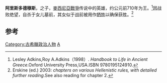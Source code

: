 {{orphan|time=2012-07-10T12:34:44+00:00}}
'''阿里斯多德穆斯'''，{{le|阿里斯托馬庫斯|Aristomachus (mythology)}}之子，[[麥西尼亞戰爭|麥西尼亞戰爭]]传说中的英雄，约公元前710年为王。<ref>Lesley Adkins,Roy A.Adkins（1998）. ''Handbook to Life in Ancient Greece''.Oxford University Press,USA.ISBN 9780195124910.</ref>因战败绝望，自杀于女儿墓前，其女似于战前被用作[[牺牲|牺牲]]以确保获胜。<ref>Erskine (ed.) 2003: ''chapters on various Hellenistic rules, with detailed further reading''.See also reading for chapter 2.</ref>

== 参考 ==
{{reflist}}

{{古希臘}}

[[Category:古希臘政治人物|Category:古希臘政治人物]]
[[Category:自殺者|A]]